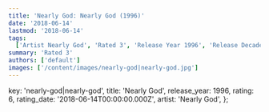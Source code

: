 ```yaml
---
title: 'Nearly God: Nearly God (1996)'
date: '2018-06-14'
lastmod: '2018-06-14'
tags:
  ['Artist Nearly God', 'Rated 3', 'Release Year 1996', 'Release Decade 1990']
summary: 'Rated 3'
authors: ['default']
images: ['/content/images/nearly-god|nearly-god.jpg']
---
```


  key: 'nearly-god|nearly-god',
  title: 'Nearly God',
  release_year: 1996,
  rating: 6,
  rating_date: '2018-06-14T00:00:00.000Z',
  artist: 'Nearly God',
};

<MusicRating data={data} />
